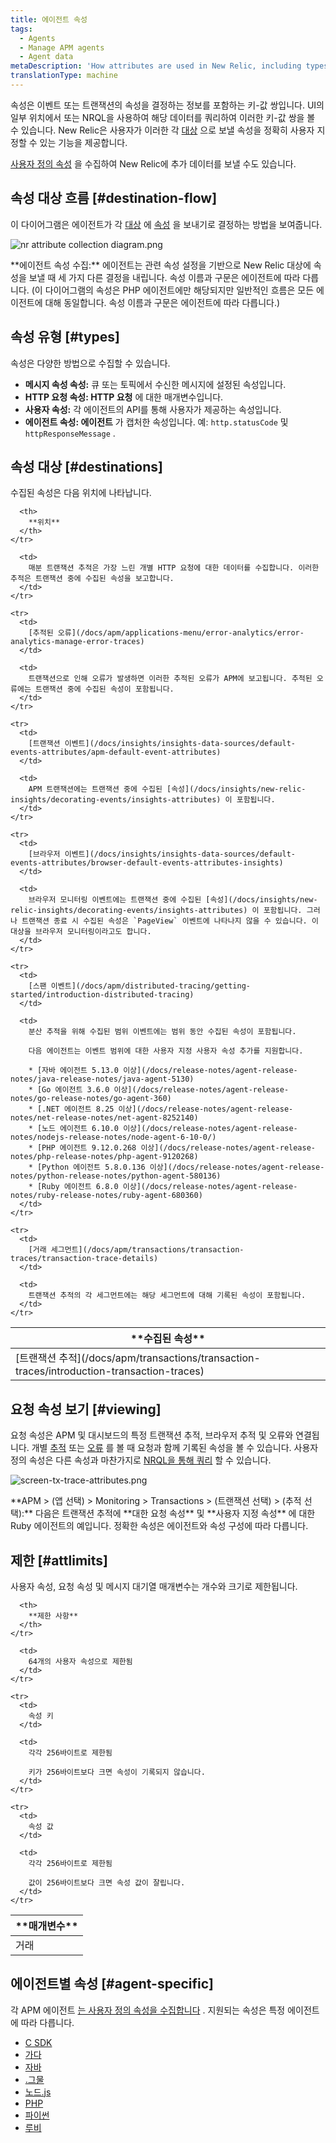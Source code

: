 ```yaml
---
title: 에이전트 속성
tags:
  - Agents
  - Manage APM agents
  - Agent data
metaDescription: 'How attributes are used in New Relic, including types, destinations, and limits.'
translationType: machine
---
```




속성은 이벤트 또는 트랜잭션의 속성을 결정하는 정보를 포함하는 키-값 쌍입니다. UI의 일부 위치에서 또는 NRQL을 사용하여 해당 데이터를 쿼리하여 이러한 키-값 쌍을 볼 수 있습니다. New Relic은 사용자가 이러한 각 [대상](#destinations) 으로 보낼 속성을 정확히 사용자 지정할 수 있는 기능을 제공합니다.

[사용자 정의 속성](/docs/apm/other-features/attributes/collecting-custom-attributes) 을 수집하여 New Relic에 추가 데이터를 보낼 수도 있습니다.

## 속성 대상 흐름 [#destination-flow]

이 다이어그램은 에이전트가 각 [대상](#destinations) 에 [속성](#types) 을 보내기로 결정하는 방법을 보여줍니다.

<img
  title="nr attribute collection diagram.png"
  alt="nr attribute collection diagram.png"
  src={nrAttributeCollectionDiagram}
/>

<figcaption>
  **에이전트 속성 수집:** 에이전트는 관련 속성 설정을 기반으로 New Relic 대상에 속성을 보낼 때 세 가지 다른 결정을 내립니다. 속성 이름과 구문은 에이전트에 따라 다릅니다. (이 다이어그램의 속성은 PHP 에이전트에만 해당되지만 일반적인 흐름은 모든 에이전트에 대해 동일합니다. 속성 이름과 구문은 에이전트에 따라 다릅니다.)
</figcaption>

## 속성 유형 [#types]

속성은 다양한 방법으로 수집할 수 있습니다.

* **메시지 속성 속성:** 큐 또는 토픽에서 수신한 메시지에 설정된 속성입니다.
* **HTTP 요청 속성: HTTP 요청** 에 대한 매개변수입니다.
* **사용자 속성:** 각 에이전트의 API를 통해 사용자가 제공하는 속성입니다.
* **에이전트 속성: 에이전트** 가 캡처한 속성입니다. 예: `http.statusCode` 및 `httpResponseMessage` .

## 속성 대상 [#destinations]

수집된 속성은 다음 위치에 나타납니다.

<table>
  <thead>
    <tr>
      <th width={200}>
        **수집된 속성**
      </th>

      <th>
        **위치**
      </th>
    </tr>
  </thead>

  <tbody>
    <tr>
      <td>
        [트랜잭션 추적](/docs/apm/transactions/transaction-traces/introduction-transaction-traces)
      </td>

      <td>
        매분 트랜잭션 추적은 가장 느린 개별 HTTP 요청에 대한 데이터를 수집합니다. 이러한 추적은 트랜잭션 중에 수집된 속성을 보고합니다.
      </td>
    </tr>

    <tr>
      <td>
        [추적된 오류](/docs/apm/applications-menu/error-analytics/error-analytics-manage-error-traces)
      </td>

      <td>
        트랜잭션으로 인해 오류가 발생하면 이러한 추적된 오류가 APM에 보고됩니다. 추적된 오류에는 트랜잭션 중에 수집된 속성이 포함됩니다.
      </td>
    </tr>

    <tr>
      <td>
        [트랜잭션 이벤트](/docs/insights/insights-data-sources/default-events-attributes/apm-default-event-attributes)
      </td>

      <td>
        APM 트랜잭션에는 트랜잭션 중에 수집된 [속성](/docs/insights/new-relic-insights/decorating-events/insights-attributes) 이 포함됩니다.
      </td>
    </tr>

    <tr>
      <td>
        [브라우저 이벤트](/docs/insights/insights-data-sources/default-events-attributes/browser-default-events-attributes-insights)
      </td>

      <td>
        브라우저 모니터링 이벤트에는 트랜잭션 중에 수집된 [속성](/docs/insights/new-relic-insights/decorating-events/insights-attributes) 이 포함됩니다. 그러나 트랜잭션 종료 시 수집된 속성은 `PageView` 이벤트에 나타나지 않을 수 있습니다. 이 대상을 브라우저 모니터링이라고도 합니다.
      </td>
    </tr>

    <tr>
      <td>
        [스팬 이벤트](/docs/apm/distributed-tracing/getting-started/introduction-distributed-tracing)
      </td>

      <td>
        분산 추적을 위해 수집된 범위 이벤트에는 범위 동안 수집된 속성이 포함됩니다.

        다음 에이전트는 이벤트 범위에 대한 사용자 지정 사용자 속성 추가를 지원합니다.

        * [자바 에이전트 5.13.0 이상](/docs/release-notes/agent-release-notes/java-release-notes/java-agent-5130)
        * [Go 에이전트 3.6.0 이상](/docs/release-notes/agent-release-notes/go-release-notes/go-agent-360)
        * [.NET 에이전트 8.25 이상](/docs/release-notes/agent-release-notes/net-release-notes/net-agent-8252140)
        * [노드 에이전트 6.10.0 이상](/docs/release-notes/agent-release-notes/nodejs-release-notes/node-agent-6-10-0/)
        * [PHP 에이전트 9.12.0.268 이상](/docs/release-notes/agent-release-notes/php-release-notes/php-agent-9120268)
        * [Python 에이전트 5.8.0.136 이상](/docs/release-notes/agent-release-notes/python-release-notes/python-agent-580136)
        * [Ruby 에이전트 6.8.0 이상](/docs/release-notes/agent-release-notes/ruby-release-notes/ruby-agent-680360)
      </td>
    </tr>

    <tr>
      <td>
        [거래 세그먼트](/docs/apm/transactions/transaction-traces/transaction-trace-details)
      </td>

      <td>
        트랜잭션 추적의 각 세그먼트에는 해당 세그먼트에 대해 기록된 속성이 포함됩니다.
      </td>
    </tr>
  </tbody>
</table>

## 요청 속성 보기 [#viewing]

요청 속성은 APM 및 대시보드의 특정 트랜잭션 추적, 브라우저 추적 및 오류와 연결됩니다. 개별 [추적](/docs/apm/transactions/transaction-traces/introduction-transaction-traces#find-view) 또는 [오류](/docs/apm/applications-menu/error-analytics/error-analytics-explore-events-behind-errors) 를 볼 때 요청과 함께 기록된 속성을 볼 수 있습니다. 사용자 정의 속성은 다른 속성과 마찬가지로 [NRQL을 통해 쿼리](/docs/insights/nrql-new-relic-query-language/nrql-resources/nrql-syntax-components-functions#syntax) 할 수 있습니다.

<img
  title="screen-tx-trace-attributes.png"
  alt="screen-tx-trace-attributes.png"
  src={screenTxTraceAttributes}
/>

<figcaption>
  **APM > (앱 선택) > Monitoring > Transactions > (트랜잭션 선택) > (추적 선택):** 다음은 트랜잭션 추적에 **대한 요청 속성** 및 **사용자 지정 속성** 에 대한 Ruby 에이전트의 예입니다. 정확한 속성은 에이전트와 속성 구성에 따라 다릅니다.
</figcaption>

## 제한 [#attlimits]

사용자 속성, 요청 속성 및 메시지 대기열 매개변수는 개수와 크기로 제한됩니다.

<table>
  <thead>
    <tr>
      <th width={200}>
        **매개변수**
      </th>

      <th>
        **제한 사항**
      </th>
    </tr>
  </thead>

  <tbody>
    <tr>
      <td>
        거래
      </td>

      <td>
        64개의 사용자 속성으로 제한됨
      </td>
    </tr>

    <tr>
      <td>
        속성 키
      </td>

      <td>
        각각 256바이트로 제한됨

        키가 256바이트보다 크면 속성이 기록되지 않습니다.
      </td>
    </tr>

    <tr>
      <td>
        속성 값
      </td>

      <td>
        각각 256바이트로 제한됨

        값이 256바이트보다 크면 속성 값이 잘립니다.
      </td>
    </tr>
  </tbody>
</table>

## 에이전트별 속성 [#agent-specific]

각 APM 에이전트 [는 사용자 정의 속성을 수집합니다](/docs/agents/manage-apm-agents/agent-data/collect-custom-attributes) . 지원되는 속성은 특정 에이전트에 따라 다릅니다.

* [C SDK](/docs/agents/c-sdk/instrumentation/use-default-or-custom-attributes-c-sdk)
* [가다](/docs/agents/go-agent/instrumentation/go-agent-attributes)
* [자바](/docs/agents/java-agent/attributes/enabling-disabling-attributes-java)
* [.그물](/docs/agents/net-agent/attributes/net-agent-attributes)
* [노드.js](/docs/agents/nodejs-agent/attributes/nodejs-agent-attributes)
* [PHP](/docs/agents/php-agent/attributes/php-agent-attributes)
* [파이썬](/docs/agents/python-agent/attributes/python-agent-attributes)
* [루비](/docs/agents/ruby-agent/attributes/ruby-agent-attributes)